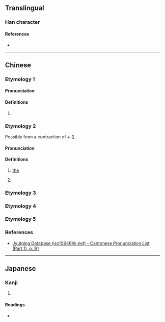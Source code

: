 {{character info}}
==Translingual==

===Han character===
{{Han char|rn=38|rad=女|as=04|sn=7|four=|canj=VMF|ids=⿰女不}}

====References====
* {{Han ref|kx=0256.260|dkj=06092|dj=0521.060|hdz=21030.010|uh=599A|ud=22938}}

----

==Chinese==

===Etymology 1===
{{zh-forms}}

====Pronunciation====
{{zh-pron
|m=fǒu
|c=fau2
|mc=y
|oc=y
|cat=
}}

====Definitions====
{{zh-hanzi}}

# {{rfdef|zh|sort=女04}}

===Etymology 2===
{{zh-forms}}
Possibly from a contraction of {{zh-l|許|tr=-|that}} + {{zh-l|*枚|(classifier)}} ({{zh-ref|Qian, 2002}}).

====Pronunciation====
{{rfp|nan}}

====Definitions====
{{zh-hanzi}}

# {{lb|zh|Hainanese}} [[the]] {{gl|definite determiner}}
#: {{zh-x|妚 月 真 光|'''The''' moon is really bright.|MN-H|ref='''1992''', {{lang|zh|陈鸿迈}}, {{lang|zh|海口方言的“妚”}}, in {{lang|zh|《语言研究》}}, issue 1, page 32}}
# {{lb|zh|Hainanese}} {{n-g|Prefix used in front of personal names or qualities to form a term of address.}}

===Etymology 3===
{{zh-see|胚|v}}

===Etymology 4===
{{zh-see|邳|v}}

===Etymology 5===
{{zh-see|嬛|v}}

===References===
* [http://www.iso10646hk.net/jp/document/download.jsp Jyutping Database (iso10646hk.net) - Cantonese Pronunciation List (Part 1), p. 91]

----

==Japanese==

===Kanji===
{{ja-kanji|grade=|rs=女04}}

# {{rfdef|ja|sort=女04}}

====Readings====
* {{ja-readings|on=[[ふう]] (fū), [[はい]] (hai)|kun=}}